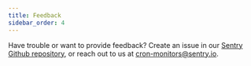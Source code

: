 ```yaml
---
title: Feedback
sidebar_order: 4
---
```


Have trouble or want to provide feedback? Create an issue in our [Sentry Github repository](https://github.com/getsentry/sentry/issues/new/choose), or reach out to us at [cron-monitors@sentry.io](mailto:cron-monitors@sentry.io).
